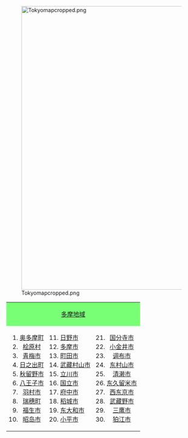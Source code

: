 [[Image:Tokyomapcropped.png|750px]]
{| border="0" cellpadding="0" style="width:100%;background:transparent" align="center"
| colspan="3" align="center" style="background:#79ff76;" | [[多摩地域|多摩地域]]
|    
| colspan="3" align="center" style="background:#fffb91;" | [[東京都區部|特别区]]
|-valign="top"
| <ol>
<li>[[奧多摩町|奥多摩町]]</li>
<li>[[檜原村|桧原村]]</li>
<li>[[青梅市|青梅市]]</li>
<li>[[日之出町|日之出町]]</li>
<li>[[秋留野市|秋留野市]]</li>
<li>[[八王子市|八王子市]]</li>
<li>[[羽村市|羽村市]]</li>
<li>[[瑞穗町|瑞穗町]]</li>
<li>[[福生市|福生市]]</li>
<li>[[昭島市|昭岛市]]</li>
</ol>
| <ol start=11>
<li>[[日野市|日野市]]</li>
<li>[[多摩市|多摩市]]</li>
<li>[[町田市|町田市]]</li>
<li>[[武藏村山市|武藏村山市]]</li>
<li>[[立川市|立川市]]</li>
<li>[[國立市|国立市]]</li>
<li>[[府中市_(東京都)|府中市]]</li>
<li>[[稻城市|稻城市]]</li>
<li>[[東大和市|东大和市]]</li>
<li>[[小平市|小平市]]</li>
</ol>
| <ol start=21>
<li>[[國分寺市|国分寺市]]</li>
<li>[[小金井市|小金井市]]</li>
<li>[[調布市|调布市]]</li>
<li>[[東村山市|东村山市]]</li>
<li>[[清瀨市|清濑市]]</li>
<li>[[東久留米市|东久留米市]]</li>
<li>[[西東京市|西东京市]]</li>
<li>[[武藏野市|武藏野市]]</li>
<li>[[三鷹市|三鹰市]]</li>
<li>[[狛江市|狛江市]]</li>
</ol>
|    
| <ol start=31>
<li>[[練馬區|练马区]]</li>
<li>[[杉並區|杉并区]]</li>
<li>[[世田谷區|世田谷区]]</li>
<li>[[中野區|中野区]]</li>
<li>[[板橋區_(日本)|板桥区]]</li>
<li>[[豐島區|丰岛区]]</li>
<li>[[新宿區|新宿区]]</li>
<li>[[澀谷區|涩谷区]]</li>
<li>[[目黑區|目黑区]]</li>
<li>[[品川區|品川区]]</li>
</ol>
|<ol start=41>
<li>[[大田区|大田区]]</li>
<li>[[北區_(東京都)|北区]]</li>
<li>[[文京區|文京区]]</li>
<li>[[千代田區|千代田区]]</li>
<li>[[港區_(東京都)|港区]]</li>
<li>[[中央區_(東京都)|中央区]]</li>
<li>[[足立區|足立区]]</li>
<li>[[荒川區|荒川区]]</li>
<li>[[台東區|台东区]]</li>
<li>[[江東區_(東京都)|江东区]]</li>
</ol>
|<ol start=51>
<li>[[墨田區|墨田区]]</li>
<li>[[葛飾區|葛饰区]]</li>
<li>[[江戶川區|江户川区]]</li>
</ol>
|}